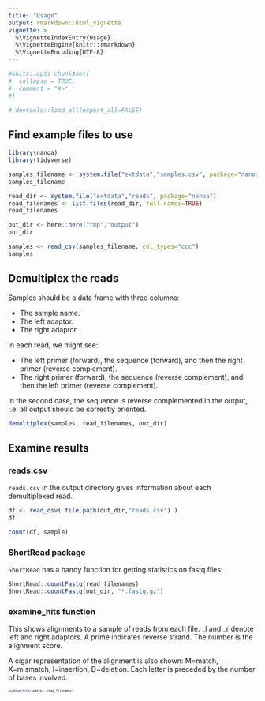 ```yaml
---
title: "Usage"
output: rmarkdown::html_vignette
vignette: >
  %\VignetteIndexEntry{Usage}
  %\VignetteEngine{knitr::rmarkdown}
  %\VignetteEncoding{UTF-8}
---
```


```r
#knitr::opts_chunk$set(
#  collapse = TRUE,
#  comment = "#>"
#)

# devtools::load_all(export_all=FALSE)
```

## Find example files to use

```r
library(nanoa)
library(tidyverse)

samples_filename <- system.file("extdata","samples.csv", package="nanoa")
samples_filename

read_dir <- system.file("extdata","reads", package="nanoa")
read_filenames <- list.files(read_dir, full.names=TRUE)
read_filenames

out_dir <- here::here("tmp","output")
out_dir

samples <- read_csv(samples_filename, col_types="ccc")
samples
```

## Demultiplex the reads

Samples should be a data frame with three columns:

* The sample name.
* The left adaptor.
* The right adaptor. 

In each read, we might see:

* The left primer (forward), the sequence (forward), and then the right primer (reverse complement).
* The right primer (forward), the sequence (reverse complement), and then the left primer (reverse complement).

In the second case, the sequence is reverse complemented in the output, i.e. all output should be correctly oriented.

```r
demultiplex(samples, read_filenames, out_dir)
```

## Examine results

### reads.csv

`reads.csv` in the output directory gives information about each demultiplexed read.

```r
df <- read_csv( file.path(out_dir,"reads.csv") )
df

count(df, sample)
```

### ShortRead package

`ShortRead` has a handy function for getting statistics on fastq files:

```r
ShortRead::countFastq(read_filenames)
ShortRead::countFastq(out_dir, "*.fastq.gz")
```

### examine_hits function

This shows alignments to a sample of reads from each file. _l and _r denote left and right adaptors. A prime indicates reverse strand. The number is the alignment score. 

A cigar representation of the alignment is also shown: M=match, X=mismatch, I=insertion, D=deletion. Each letter is preceded by the number of bases involved.

<div style="font-size: 50%">

```r
examine_hits(samples, read_filenames)
```

</div>

